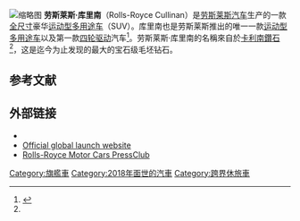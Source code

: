 {{Infobox automobile
| name = 劳斯莱斯·库里南
| image = 2019 Rolls-Royce Cullinan in Arctic White, front left.jpg
| manufacturer = [[劳斯莱斯汽车|劳斯莱斯汽车]]
| production = 2018–
| assembly = [[英国|英国]][[西薩塞克斯郡|西薩塞克斯郡]]({{link-en|古德伍德工厂|Goodwood plant}})
| designer = Giles Taylor<ref>{{Cite web|url=https://www.bloomberg.com/news/articles/2019-02-01/british-car-designers-are-being-snapped-up-by-chinese-automakers|title=British Car Designers Are Being Snapped Up by Chinese Automakers|work=[[彭博新聞社|彭博新聞社]]|date=2019-02-01}}</ref>
| class = [[中型车|中型]][[豪華汽車|豪華]][[旅行車|旅行車]]<ref>https://www.fueleconomy.gov/feg/Find.do?action=sbs&id=42846</ref>
| body_style = 5門[[运动型多用途车|运动型多用途车]]
| related = {{link-en|Rolls-Royce Phantom VIII}}<br>{{link-en|Rolls-Royce Ghost}}
| layout = [[前置四驅|前置四驅]]
| platform = 
| wheelbase = {{convert|3295|mm|in|1|abbr=on}}<ref name="Official press release">{{cite web|url=https://www.press.rolls-roycemotorcars.com/rolls-royce-motor-cars-pressclub/article/detail/T0280959EN/effortless-everywhere:-the-rolls-royce-cullinan|title=Effortless Everywhere: The Rolls-Royce Cullinan |website=Rolls-Royce Motor Cars PressClub|date=2018-05-10|access-date=2018-05-10|url-status=live|archive-url=https://web.archive.org/web/20180511215050/https://www.press.rolls-roycemotorcars.com/rolls-royce-motor-cars-pressclub/article/detail/T0280959EN/effortless-everywhere:-the-rolls-royce-cullinan|archive-date=2018-05-11}}</ref>
| length = {{convert|5341|mm|in|1|abbr=on}}<ref name="Official press release" />
| width = {{convert|2164|mm|in|1|abbr=on}}<ref name="Official press release" />
| height = {{convert|1835|mm|in|1|abbr=on}}<ref name="Official press release" />
| weight = {{convert|2660|kg|lb|1|abbr=on}}<ref name="Official press release" />
| sp = uk
| doors = 
}}
[[File:2019_Rolls-Royce_Cullinan_in_Arctic_White,_rear_right.jpg|缩略图]]
'''劳斯莱斯·库里南'''（Rolls-Royce Cullinan）是[[劳斯莱斯汽车|劳斯莱斯汽车]]生产的一款[[全尺寸|全尺寸]]豪华[[运动型多用途车|运动型多用途车]]（SUV）。库里南也是劳斯莱斯推出的唯一一款[[运动型多用途车|运动型多用途车]]以及第一款[[四轮驱动|四轮驱动]]汽车<ref name="C+D intro article">{{Cite web|title=2019 Rolls-Royce Cullinan: Diamond for the Rough|url=https://www.caranddriver.com/news/2019-rolls-royce-cullinan-official-photos-and-info|accessdate=2018-05-10|author=Duff|date=May 2018|first=Mike|work=Car and Driver|archiveurl=https://web.archive.org/web/20180511031303/https://www.caranddriver.com/news/2019-rolls-royce-cullinan-official-photos-and-info|archivedate=2018-05-11}}</ref>。劳斯莱斯·库里南的名稱來自於[[卡利南鑽石|卡利南鑽石]]<ref name="C+D intro article" />，这是迄今为止发现的最大的宝石级毛坯钻石。

==参考文献==
{{reflist}}

== 外部链接 ==

* {{Official website|https://www.rolls-roycemotorcars.com/en-GB/cullinan.html}}
* [https://rolls-roycecullinan.com/ Official global launch website]
* [https://www.press.rolls-roycemotorcars.com/rolls-royce-motor-cars-pressclub Rolls-Royce Motor Cars PressClub]

[[Category:旗艦車|Category:旗艦車]]
[[Category:2018年面世的汽車|Category:2018年面世的汽車]]
[[Category:跨界休旅車|Category:跨界休旅車]]